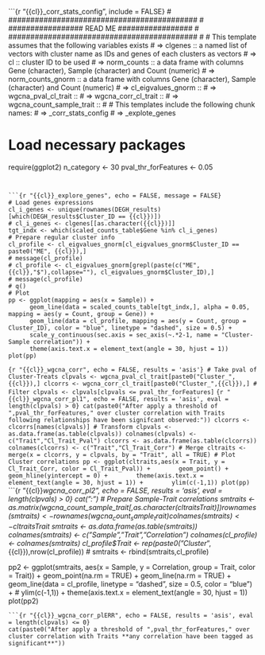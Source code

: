 ```{r "{{cl}}_corr_stats_config", include = FALSE}
# ###########################################
# ################# READ ME #################
# ###########################################
#
# This template assumes that the following variables exists
# => clgenes :: a named list of vectors with cluster name as IDs and genes of each clusters as vectors
# => cl :: cluster ID to be used
# => norm_counts :: a data frame with columns Gene (character), Sample (character) and Count (numeric) 
# => norm_counts_gnorm :: a data frame with columns Gene (character), Sample (character) and Count (numeric) 
# => cl_eigvalues_gnorm ::
# => wgcna_pval_cl_trait ::
# => wgcna_corr_cl_trait ::
# => wgcna_count_sample_trait ::
#
# This templates include the following chunk names:
# => <cl>_corr_stats_config
# => <cl>_explote_genes
 
# Load necessary packages
require(ggplot2)
n_category <- 30
pval_thr_forFeatures <- 0.05

```


```{r "{{cl}}_explore_genes", echo = FALSE, message = FALSE}
# Load genes expressions
cl_i_genes <- unique(rownames(DEGH_results)[which(DEGH_results$Cluster_ID == {{cl}})])
# cl_i_genes <- clgenes[[as.character({{cl}})]]
tgt_indx <- which(scaled_counts_table$Gene %in% cl_i_genes)
# Prepare regular cluster info
cl_profile <- cl_eigvalues_gnorm[cl_eigvalues_gnorm$Cluster_ID == paste0("ME", {{cl}}),]
# message(cl_profile)
# cl_profile <- cl_eigvalues_gnorm[grepl(paste(c("ME",{{cl}},"$"),collapse=""), cl_eigvalues_gnorm$Cluster_ID),]
# message(cl_profile)
# q()
# Plot
pp <- ggplot(mapping = aes(x = Sample)) + 
	  geom_line(data = scaled_counts_table[tgt_indx,], alpha = 0.05, mapping = aes(y = Count, group = Gene)) +
	  geom_line(data = cl_profile, mapping = aes(y = Count, group = Cluster_ID), color = "blue", linetype = "dashed", size = 0.5) +
	  scale_y_continuous(sec.axis = sec_axis(~.*2-1, name = "Cluster-Sample correlation")) +
      theme(axis.text.x = element_text(angle = 30, hjust = 1))
plot(pp)
```

```{r "{{cl}}_wgcna_corr", echo = FALSE, results = 'asis'}
# Take pval of Cluster-Treats
clpvals <- wgcna_pval_cl_trait[paste0("Cluster_",{{cl}}),]
clcorrs <- wgcna_corr_cl_trait[paste0("Cluster_",{{cl}}),]
# Filter
clpvals <- clpvals[clpvals <= pval_thr_forFeatures]
```
```{r "{{cl}}_wgcna_corr_pl1", echo = FALSE, results = 'asis', eval = length(clpvals) > 0}
cat(paste0("After apply a threshold of ",pval_thr_forFeatures," over cluster correlation with Traits following relationships have been signifcant observed:"))
clcorrs <- clcorrs[names(clpvals)]
# Transform
clpvals <- as.data.frame(as.table(clpvals))
colnames(clpvals) <- c("Trait","Cl_Trait_Pval")
clcorrs <- as.data.frame(as.table(clcorrs))
colnames(clcorrs) <- c("Trait","Cl_Trait_Corr")
# Merge
cltraits <- merge(x = clcorrs, y = clpvals, by = "Trait", all = TRUE)
# Plot Cluster correlations
pp <- ggplot(cltraits,aes(x = Trait, y = Cl_Trait_Corr, color = Cl_Trait_Pval)) + 
	  geom_point() +
	  geom_hline(yintercept = 0) + 
	  theme(axis.text.x = element_text(angle = 30, hjust = 1)) + 
	  ylim(c(-1,1))
plot(pp)
```
```{r "{{cl}}_wgcna_corr_pl2", echo = FALSE, results = 'asis', eval = length(clpvals) > 0}
cat("\nTEXTHERE:\n")
# Prepare Sample-Trait correlations
smtraits <- as.matrix(wgcna_count_sample_trait[,as.character(cltraits$Trait)])
rownames(smtraits) <- rownames(wgcna_count_sample_trait)
colnames(smtraits) <- cltraits$Trait
smtraits <- as.data.frame(as.table(smtraits))
colnames(smtraits) <- c("Sample","Trait","Correlation")
colnames(cl_profile) <- colnames(smtraits)
cl_profile$Trait <- rep(paste0("Cluster_",{{cl}}),nrow(cl_profile))
# smtraits <- rbind(smtraits,cl_profile)

pp2 <- ggplot(smtraits, aes(x = Sample, y = Correlation, group = Trait, color = Trait)) +
	  geom_point(na.rm = TRUE) +
	  geom_line(na.rm = TRUE) +
	  geom_line(data = cl_profile, linetype = "dashed", size = 0.5, color = "blue") +
	  # ylim(c(-1,1)) +
      theme(axis.text.x = element_text(angle = 30, hjust = 1))
plot(pp2)
```
```{r "{{cl}}_wgcna_corr_plERR", echo = FALSE, results = 'asis', eval = length(clpvals) <= 0}
cat(paste0("After apply a threshold of ",pval_thr_forFeatures," over cluster correlation with Traits **any correlation have been tagged as significant**"))
```






